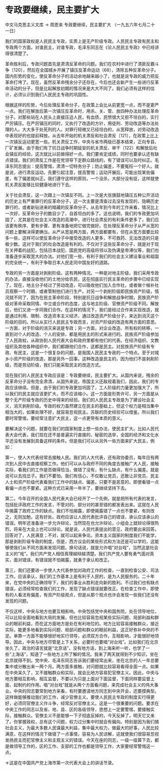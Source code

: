 # 专政要继续，民主要扩大

中文马克思主义文库 -> 周恩来
专政要继续，民主要扩大
（一九五六年七月二十一日）

我们的国家政权是人民民主专政，实质上是无产阶级专政。人民民主专政有民主和专政两个方面。对谁民主，对谁专政，毛泽东同志在《论人民民主专政》中已经讲得很清楚了。

革命胜利后，专政问题首先是肃清反革命的问题。我们在农村中进行了清匪反霸斗争〔120〕，然后在全国城乡开展了镇压反革命运动〔68〕，清除五种反革命分子。国内形势的变化，使反革命分子的活动余地越来越小了，也就是说专政的威力把反革命打垮了。现在，虽然反革命残余分子还存在，今后也还会新产生一些进行反革命活动的分子，但是比起解放初期的情况来是大大不同了。我们必须有这样的估计，必须认识到我们人民民主专政的巩固性。

根据这样的形势，今后处理反革命分子，在政策上会比从前更宽一点，而不是更严一点。我们在解放后第一次镇压反革命时，用杀、关、管、放四种办法处理反革命分子。对那些站在人民头上直接压迫人民，有血债，民愤很大又拒不坦白的，实行严厉镇压。在严厉镇压的同时，又执行了改造的方针，用徒刑、劳动改造等办法处理的人，大大多于处死刑的人。对罪行轻微又已经坦白的，从宽释放，对劳动改造中表现好的也提前释放。从去年开始的机关肃反和社会肃反〔121〕，在政策上比上一次镇反运动更宽一些。机关肃反工作，中央与省市两级已基本结束，正向专县、厂矿发展。由于我们有了抗日战争时期延安的机关肃反、审干〔122〕和解放后社会镇反的经验，这次就比以前做得好一点。我们要肯定成绩，同时也要承认还有缺点错误。我们的肃反工作是在党领导下走群众路线的，有了错误可以及时纠正。毛泽东同志提出：提高警惕，肃清一切特务分子；防止偏差，不要冤枉一个好人。就是说，进行肃反运动，先要引起注意，提高警惕；运动开展后，可能出现某些偏差，有了偏差就纠正。我们遵守这样的原则，一个没杀，大部分没有捉，这样就使机关肃反能够比较健康地进行下去。

关于社会肃反，这一次跟上一次镇反不同。上一次是大张旗鼓地镇压五种公开活动的历史上有严重罪行的反革命分子，这一次主要是清查过去没有发现的，隐瞒历史罪行的，或者新钻进来的暗藏的反革命分子。从去年到今年的工作来看，情况比上一次好，反革命分子的数目少了，自首坦白的多了。这也说明，我们的专政更加巩固了，尤其是在社会主义改造的高潮中，进行社会肃反的有利条件更多了，我们应该更有秩序、更有步骤、更有准备地把它做完做好。在处理反革命分子从严从宽的问题上要解决得更确当。从严从宽是两方面，两方面都要有，但在从宽方面要比较多一些，这样可以使反革命分子中接受改造的人更多，不可救药、无法改造的只是极少数。这对于我们的社会改造是有利的。不仅对于这些反革命分子，就是对于现在关押着的战犯，包括日本战犯、国民党的高级将领以及伪满皇帝溥仪等，我们也准备逐步采取宽大的办法。对他们宽一些，有利于我们的社会主义建设事业和祖国的完全统一，有利于争取日本人民走同中国友好的道路。

专政的另一方面是对剥削阶级。这有两种情况。一种是对地主阶级，我们采用专政的办法，直接没收他们的土地分给农民，这在彻底实行民主革命的步骤中已经实现了。现在，地主分子经过了劳动改造，可以吸收他们加入合作社，或者做个候补社员观察一个时期，或者管制他们进行生产。对另一个剥削阶级即民族资产阶级，情况就不同了，因为在民主革命阶段，特别是抗日战争和解放战争时期，民族资产阶级对革命采取同情、中立或合作的态度，这与地主阶级、官僚资产阶级不同。解放后，他们又进一步同我们合作。在这样的情况下，我们是经过合作来实现改造，就是通过利用、限制、改造资本主义经济，通过改造资产阶级分子，来达到消灭这个阶级的目的。所以从实行人民民主专政而言，对资产阶级的改造有两方面的意思。一方面，对于阶级的消灭来说是专政；另一方面，对企业改造、所有权的转移，一直到对个人的改造、个人的安排，都是用民主的形式来进行的。民族资产阶级参加了人民政权，从政协到人民代表大会和政府里都有他们的代表。在经济组织、文教组织及其他各种组织中，我们都跟他们合作，这都是民主。对民族资产阶级有专政、有民主，这是一个很复杂的问题，是我国人民民主专政的一个特点。至于对城乡小资产阶级的改造，那是另外一回事。这种改造是民主的，因为他们不是剥削阶级，而是劳动阶级，我们只能采取民主的改造方式。

现在我们的人民民主专政应该是：专政要继续，民主要扩大。从国内来说，残余的反革命分子没有完全肃清，从国外来说，帝国主义还敌视着我们，因此，我们的专政应该继续。但是，由于我们的专政更加巩固了，工人阶级的力量更加强大了，所以我们的民主就应该更扩大，而不应该缩小。这一方面是形势许可，另一方面是从整个无产阶级专政的历史中得来的经验。我们的人民民主专政是为了建设社会主义，消灭剥削阶级。专政的权力虽然建立在民主的基础上，但这个权力是相当集中相当大的，如果处理不好，就容易忽视民主。苏联的历史经验可以借鉴。所以我们要时常警惕，要经常注意扩大民主，这一点更带有本质的意义。

要解决这个问题，就要在我们的国家制度上想一些办法，使民主扩大。比如人民代表大会代表，我们现在还不是普遍实行直接的、秘密的选举，全国的经济和文化水平还没有发展到具备这样的条件。但是我们可以从另外一些方面来扩大民主，例如：

第一，使人大代表经常去接触人民。我们的人大代表，还有政协委员，每年应有两次到人民中去直接视察工作。他们可以从与政府不同的角度去接触广大人民，接触实际，看我们的工作是否做得恰当，做错了没有，有什么缺点，有什么偏差。就是说可以去找岔子。我们不要怕，我们有信心，不仅敢让党员，还敢让非党员、民主人士和资产阶级代表看我们工作中的缺点、偏差。只要不是恶意的，即使看错一点看偏一点也不要紧。这种方式已采用一年半了，要继续坚持下去。

第二，今年召开的全国人民代表大会已经开了一个先例，就是把所有代表的发言，包括批评政府工作的发言，不管对的、部分对的甚至错的都发表出来。这就在人民中揭露了政府工作的缺点。我们不怕揭露，即使揭露错了一点也不要紧，有则改之，无则加勉，这有好处。政府应该让人民代表批评自己的错误，承认应该承认的错误。明年还准备进一步允许辩论，当然现在也允许辩论，小组会上就辩论得很热烈，将来在大会上也可以辩论。就是说，人民代表提出的意见，政府要出来回答。回答对了，人民满意；不对，就可以起来争论。资本主义国家的制度我们不能学，那是剥削阶级专政的制度，但是，西方议会的某些形式和方法还是可以学的，这能够使我们从不同方面来发现问题。换句话说，就是允许唱“对台戏”，当然这是社会主义的“戏”。我们共产党人相信真理越辩越清楚。我们共产党人要有勇气面对真实，面对错误，有错误就不怕揭露，就勇于承认和改正。

第三，我们还要进一步使人大代表参加对政府工作的检查，一直到检查公安、司法工作。应该承认，我们的工作基本上是有利于人民的，是为人民服务的。二十年来，在党中央的正确领导下，我们的事业从胜利走向新的胜利。不过我们也有缺点错误，必须经常检查我们的工作，发现了缺点错误就要改正。在检查工作中，即使有的人看法有偏差，有资产阶级观点，但是从那个观点也许会发现一些我们还没有发现的问题。

不仅这样，中央与地方也要互相影响。中央包括党中央和国务院，处在领导地位，可以比较全面地看到大局的发展，但也比较容易忽视某些实际问题、局部利益和群众的眼前利益，而在这方面地方是处在有利地位的。地方比较容易接触群众，接近实际，能更多地看到实际问题、局部问题和群众的眼前利益，这正好弥补中央的不足。单靠一方面不能够很好地实行领导，必须双方合作，互相影响，才能很好地领导。因此，中央与地方尽管是上下关系，必要时也要唱“对台戏”。比如我们在北京坐久了，政治的语言就是“北京话”，没有地方话，到上海来听一听，也学了一些“上海话”，知道了一些地方上所了解的情况。我来了两天就得到不少知识，坐在北京就得不到。党中央、毛泽东同志告诉我们要经常出来，坐在北京的人一年总要集中或分散出来一两个月。两方面多接触，对问题就比较容易看得全面一点。如果在中央呆久了，又不接触群众和实际，就会比地方容易犯官僚主义。因此，中央与地方要相互影响，相互监督，不要以为只是上面对下面监督，下面同样要监督上面，起制约的作用。唱“对台戏”就是从两个方面看问题，来完成社会主义的伟大事业。中央的同志要常到地方来看，有时要邀请地方同志到中央开会，还要摸典型。这样做能够推动我们的工作，减少官僚主义。要使人民民主专政的制度实行得更好，必须同官僚主义作斗争，经常反对官僚主义。这是一个很重要的问题。要求在中央工作的同志以及省、地、县、区的各级领导，思想上一定要警惕，要接触实际，接触群众。官僚主义不是能够一下子彻底反掉的，今天反掉了，明天它又来了。你掌握政权，总有这个问题，权力过分集中时就会有偏向。特别是因为我们搞社会主义，为最大多数人民谋最大利益，集中最大权力，做最大的好事，人民比较满意，在这样的情况下做错了一点事情，容易为人民谅解，这就使我们很容易忽视发扬民主而犯官僚主义和主观主义的错误。今天在座的同志，一级一级算下去，都是做领导工作的，区的工作、支部的工作也都是领导工作，大家要经常警惕这一点。

＊这是在中国共产党上海市第一次代表大会上的讲话节录。

